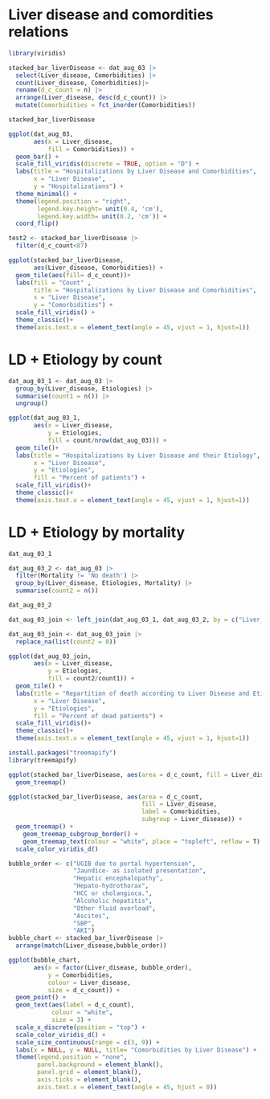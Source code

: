 # Liver disease and comordities relations 

```r
library(viridis)
```


```r
stacked_bar_liverDisease <- dat_aug_03 |>
  select(Liver_disease, Comorbidities) |> 
  count(Liver_disease, Comorbidities)|>
  rename(d_c_count = n) |> 
  arrange(Liver_disease, desc(d_c_count)) |>
  mutate(Comorbidities = fct_inorder(Comorbidities))
```

```r
stacked_bar_liverDisease 
```


```r

ggplot(dat_aug_03, 
       aes(x = Liver_disease,
           fill = Comorbidities)) +
  geom_bar() +
  scale_fill_viridis(discrete = TRUE, option = "D") +
  labs(title = "Hospitalizations by Liver Disease and Comorbidities",
       x = "Liver Disease",
       y = "Hospitalizations") +
  theme_minimal() +
  theme(legend.position = "right",
        legend.key.height= unit(0.4, 'cm'),
        legend.key.width= unit(0.2, 'cm')) +
  coord_flip()
```

```r
test2 <- stacked_bar_liverDisease |>
  filter(d_c_count<87)
```


```r
ggplot(stacked_bar_liverDisease, 
       aes(Liver_disease, Comorbidities)) +
  geom_tile(aes(fill= d_c_count))+
  labs(fill = "Count" ,
       title = "Hospitalizations by Liver Disease and Comorbidities",
       x = "Liver Disease",
       y = "Comorbidities") +
  scale_fill_viridis() +
  theme_classic()+ 
  theme(axis.text.x = element_text(angle = 45, vjust = 1, hjust=1))
```


# LD + Etiology by count 

```r
dat_aug_03_1 <- dat_aug_03 |> 
  group_by(Liver_disease, Etiologies) |> 
  summarise(count1 = n()) |> 
  ungroup()

```

```r
ggplot(dat_aug_03_1, 
       aes(x = Liver_disease, 
           y = Etiologies, 
           fill = count/nrow(dat_aug_03))) +
  geom_tile()+
  labs(title = "Hospitalizations by Liver Disease and their Etiology",
       x = "Liver Disease",
       y = "Etiologies", 
       fill = "Percent of patients") +
  scale_fill_viridis()+
  theme_classic()+ 
  theme(axis.text.x = element_text(angle = 45, vjust = 1, hjust=1))

```

# LD + Etiology by mortality  


```r
dat_aug_03_1
```

```r
dat_aug_03_2 <- dat_aug_03 |> 
  filter(Mortality != 'No death') |> 
  group_by(Liver_disease, Etiologies, Mortality) |> 
  summarise(count2 = n())

```
```r
dat_aug_03_2
```
```r
dat_aug_03_join <- left_join(dat_aug_03_1, dat_aug_03_2, by = c("Liver_disease", "Etiologies"))
```

```r
dat_aug_03_join <- dat_aug_03_join |> 
  replace_na(list(count2 = 0))
```

```r
ggplot(dat_aug_03_join, 
       aes(x = Liver_disease, 
           y = Etiologies, 
           fill = count2/count1)) +
  geom_tile() +
  labs(title = "Repartition of death according to Liver Disease and Etiology",
       x = "Liver Disease",
       y = "Etiologies", 
       fill = "Percent of dead patients") +
  scale_fill_viridis()+
  theme_classic()+ 
  theme(axis.text.x = element_text(angle = 45, vjust = 1, hjust=1))

```

```r
install.packages("treemapify")
library(treemapify)
```


```r
ggplot(stacked_bar_liverDisease, aes(area = d_c_count, fill = Liver_disease)) +
  geom_treemap()
```

```r
ggplot(stacked_bar_liverDisease, aes(area = d_c_count,
                                     fill = Liver_disease,
                                     label = Comorbidities, 
                                     subgroup = Liver_disease)) +
  geom_treemap() +
	geom_treemap_subgroup_border() +
	geom_treemap_text(colour = "white", place = "topleft", reflow = T) +
  scale_color_viridis_d()
```

```r
bubble_order <- c("UGIB due to portal hypertension",
                  "Jaundice- as isolated presentation",
                  "Hepatic encephalopathy",
                  "Hepato-hydrothorax",
                  "HCC or cholangioca.",
                  "Alcoholic hepatitis",
                  "Other fluid overload",
                  "Ascites",
                  "SBP",
                  "AKI")
bubble_chart <- stacked_bar_liverDisease |>
  arrange(match(Liver_disease,bubble_order))

```


```r

ggplot(bubble_chart,
       aes(x = factor(Liver_disease, bubble_order), 
           y = Comorbidities,
           colour = Liver_disease,
           size = d_c_count)) +
  geom_point() +
  geom_text(aes(label = d_c_count), 
            colour = "white", 
            size = 3) +
  scale_x_discrete(position = "top") +
  scale_color_viridis_d() +
  scale_size_continuous(range = c(3, 9)) +
  labs(x = NULL, y = NULL, title= "Comorbidities by Liver Disease") +
  theme(legend.position = "none",
        panel.background = element_blank(),
        panel.grid = element_blank(),
        axis.ticks = element_blank(),
        axis.text.x = element_text(angle = 45, hjust = 0))
```

